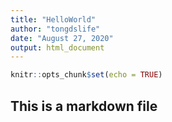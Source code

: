 ```yaml
---
title: "HelloWorld"
author: "tongdslife"
date: "August 27, 2020"
output: html_document
---
```


```r
knitr::opts_chunk$set(echo = TRUE)
```

## This is a markdown file



